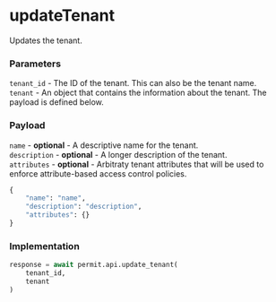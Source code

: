 # updateTenant

Updates the tenant.

### Parameters

`tenant_id` - The ID of the tenant. This can also be the tenant name.<br/>
`tenant` - An object that contains the information about the tenant. The payload is defined below.<br/>

### Payload

`name` - **optional** - A descriptive name for the tenant.<br/>
`description` - **optional** - A longer description of the tenant.<br/>
`attributes` - **optional** - Arbitraty tenant attributes that will be used to enforce attribute-based access control policies.<br/>

```python
{
	"name": "name",
	"description": "description",
	"attributes": {}
}
```

### Implementation

```python
response = await permit.api.update_tenant(
	tenant_id,
	tenant
)
```
